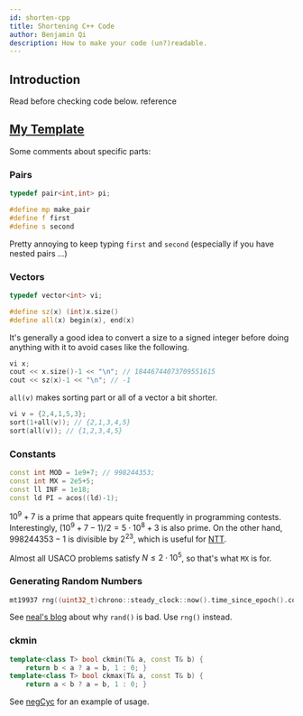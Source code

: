 ```yaml
---
id: shorten-cpp
title: Shortening C++ Code
author: Benjamin Qi
description: How to make your code (un?)readable.
---
```


## Introduction

<resources>
	<resource source="CPH" title="1.4 - Shortening Code" starred>Read before checking code below.</resource>
	<resource source="GFG" url="cc-preprocessors" title="Macros"></resource>
	<resource source="GCC" url="https://gcc.gnu.org/onlinedocs/cpp/Macros.html" title="Online Docs - Macros">reference</resource>
</resources>

## [My Template](https://github.com/bqi343/USACO/blob/master/Implementations/content/contest/template.cpp)

Some comments about specific parts:

### Pairs

```cpp
typedef pair<int,int> pi;

#define mp make_pair
#define f first
#define s second
```

Pretty annoying to keep typing `first` and `second` (especially if you have nested pairs ...)

### Vectors

```cpp
typedef vector<int> vi; 

#define sz(x) (int)x.size()
#define all(x) begin(x), end(x)
```

It's generally a good idea to convert a size to a signed integer before doing anything with it to avoid cases like the following.

```cpp
vi x; 
cout << x.size()-1 << "\n"; // 18446744073709551615
cout << sz(x)-1 << "\n"; // -1
```

`all(v)` makes sorting part or all of a vector a bit shorter.

```cpp
vi v = {2,4,1,5,3};
sort(1+all(v)); // {2,1,3,4,5}
sort(all(v)); // {1,2,3,4,5}
```

### Constants

```cpp
const int MOD = 1e9+7; // 998244353;
const int MX = 2e5+5;
const ll INF = 1e18;
const ld PI = acos((ld)-1);
```

$10^9+7$ is a prime that appears quite frequently in programming contests. Interestingly, $(10^9+7-1)/2=5\cdot 10^8+3$ is also prime. On the other hand, $998244353-1$ is divisible by $2^{23}$, which is useful for [NTT](https://en.wikipedia.org/wiki/Discrete_Fourier_transform_(general)#Number-theoretic_transform).

Almost all USACO problems satisfy $N\le 2\cdot 10^5$, so that's what `MX` is for.

### Generating Random Numbers

```cpp
mt19937 rng((uint32_t)chrono::steady_clock::now().time_since_epoch().count());
```

See [neal's blog](https://codeforces.com/blog/entry/61587) about why `rand()` is bad. Use `rng()` instead.

### ckmin

```cpp
template<class T> bool ckmin(T& a, const T& b) { 
	return b < a ? a = b, 1 : 0; }
template<class T> bool ckmax(T& a, const T& b) {
	return a < b ? a = b, 1 : 0; }
```

See [negCyc](https://github.com/bqi343/USACO/blob/master/Implementations/content/graphs%20(12)/Basics/NegativeCycle%20(7.3).h) for an example of usage.